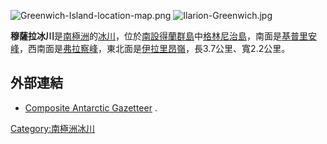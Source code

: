 [[Image:Greenwich-Island-location-map.png|thumb]]
[[Image:Ilarion-Greenwich.jpg|thumb]]

{{coord|62|31|57|S|59|36|49|W|type:glacier|display=title}}

'''穆薩拉冰川'''是[[南極洲|南極洲]]的[[冰川|冰川]]，位於[[南設得蘭群島|南設得蘭群島]]中[[格林尼治島|格林尼治島]]，南面是[[基普里安峰|基普里安峰]]，西南面是[[弗拉察峰|弗拉察峰]]，東北面是[[伊拉里昂嶺|伊拉里昂嶺]]，長3.7公里、寬2.2公里。

==外部連結==
*[http://data.aad.gov.au/aadc/gaz/scar/ Composite Antarctic Gazetteer] {{WebCite|url=https://www.webcitation.org/5ug2CfC7m?url=http://data.aad.gov.au/aadc/gaz/scar/ |date=20101202140255 |dateformat=iso }}.

{{Antarctica-geo-stub}}
[[Category:南極洲冰川|Category:南極洲冰川]]